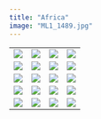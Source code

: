 ```yaml
---
title: "Africa"
image: "ML1_1489.jpg"
---
```


|                   |                   |                     |                     |
|------------------|------------------|------------------|------------------|
| ![](_CS_1536.jpg) | ![](ML1_1489.jpg) | ![](ML1_0280.jpg)   | ![](_CS_8113-2.jpg) |
| ![](_CS_1508.jpg) | ![](ML1_0558.JPG) | ![](ML1_1780.JPG)   | ![](ML1_0943.jpg)   |
| ![](ML1_1137.jpg) | ![](_CS_0023.JPG) | ![](_CS_0583.JPG)   | ![](_CS_7746-3.jpg) |
| ![](ML1_1062.JPG) | ![](ML1_9642.jpg) | ![](ML1_0301.jpg)   | ![](_CS_1250.JPG)   |
| ![](ML1_0245.JPG) | ![](ML1_0143.jpg) | ![](_CS_8284-2.jpg) | ![](ML1_0843.JPG)   |
